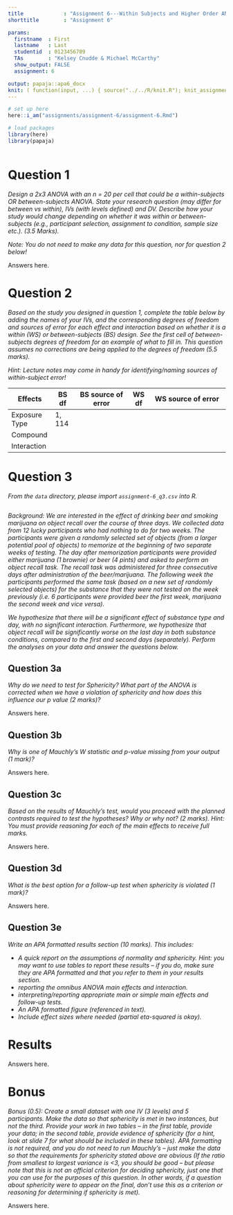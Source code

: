 ```yaml
---
title             : "Assignment 6---Within Subjects and Higher Order ANOVA."
shorttitle        : "Assignment 6"

params:
  firstname  : First
  lastname   : Last
  studentid  : 0123456789
  TAs        : "Kelsey Cnudde & Michael McCarthy"
  show_output: FALSE
  assignment: 6

output: papaja::apa6_docx
knit: ( function(input, ...) { source("../../R/knit.R"); knit_assignment(input, ...) })
---
```


```r
# set up here
here::i_am("assignments/assignment-6/assignment-6.Rmd")

# load packages
library(here)
library(papaja)
```

```r
```

# Question 1

*Design a 2x3 ANOVA with an n = 20 per cell that could be a within-subjects OR between-subjects ANOVA. State your research question (may differ for between vs within), IVs (with levels defined) and DV. Describe how your study would change depending on whether it was within or between-subjects (e.g., participant selection, assignment to condition, sample size etc.). (3.5 Marks).*

*Note: You do not need to make any data for this question, nor for question 2 below!*

Answers here.

\newpage

# Question 2

*Based on the study you designed in question 1, complete the table below by adding the names of your IVs, and the corresponding degrees of freedom and sources of error for each effect and interaction based on whether it is a within (WS) or between-subjects (BS) design. See the first cell of between-subjects degrees of freedom for an example of what to fill in. This question assumes no corrections are being applied to the degrees of freedom (5.5 marks).*

*Hint: Lecture notes may come in handy for identifying/naming sources of within-subject error!*

| Effects       | BS df  | BS source of error | WS df | WS source of error         |
|---------------|--------|--------------------|-------|----------------------------|
| Exposure Type | 1, 114 |                    |       |                            |
| Compound      |        |                    |       |                            |
| Interaction   |        |                    |       |                            |

\newpage

# Question 3

*From the `data` directory, please import `assignment-6_q3.csv` into R.*

```r

```

*Background: We are interested in the effect of drinking beer and smoking marijuana on object recall over the course of three days. We collected data from 12 lucky participants who had nothing to do for two weeks. The participants were given a randomly selected set of objects (from a larger potential pool of objects) to memorize at the beginning of two separate weeks of testing. The day after memorization participants were provided either marijuana (1 brownie) or beer (4 pints) and asked to perform an object recall task. The recall task was administered for three consecutive days after administration of the beer/marijuana. The following week the participants performed the same task (based on a new set of randomly selected objects) for the substance that they were not tested on the week previously (i.e. 6 participants were provided beer the first week, marijuana the second week and vice versa).*

*We hypothesize that there will be a significant effect of substance type and day, with no significant interaction. Furthermore, we hypothesize that object recall will be significantly worse on the last day in both substance conditions, compared to the first and second days (separately). Perform the analyses on your data and answer the questions below.*

## Question 3a

*Why do we need to test for Sphericity? What part of the ANOVA is corrected when we have a violation of sphericity and how does this influence our p value (2 marks)? *

Answers here.

\newpage

## Question 3b

*Why is one of Mauchly’s W statistic and p-value missing from your output (1 mark)?*

Answers here.

\newpage

## Question 3c

*Based on the results of Mauchly’s test, would you proceed with the planned contrasts required to test the hypotheses? Why or why not? (2 marks). Hint: You must provide reasoning for each of the main effects to receive full marks.*

Answers here.

\newpage

## Question 3d

*What is the best option for a follow-up test when sphericity is violated (1 mark)?*

Answers here.

\newpage

## Question 3e

*Write an APA formatted results section (10 marks). This includes:*

- *A quick report on the assumptions of normality and sphericity. Hint: you may want to use tables to report these results – if you do, make sure they are APA formatted and that you refer to them in your results section.*
- *reporting the omnibus ANOVA main effects and interaction.*
- *interpreting/reporting appropriate main or simple main effects and follow-up tests.*
- *An APA formatted figure (referenced in text).*
- *Include effect sizes where needed (partial eta-squared is okay).*

# Results

Answers here.

\newpage

# Bonus

*Bonus (0.5): Create a small dataset with one IV (3 levels) and 5 participants. Make the data so that sphericity is met in two instances, but not the third. Provide your work in two tables – in the first table, provide your data; in the second table, provide evidence of sphericity (for a hint, look at slide 7 for what should be included in these tables). APA formatting is not required, and you do not need to run Mauchly’s – just make the data so that the requirements for sphericity stated above are obvious (If the ratio from smallest to largest variance is <3, you should be good – but please note that this is not an official criterion for deciding sphericity, just one that you can use for the purposes of this question. In other words, if a question about sphericity were to appear on the final, don’t use this as a criterion or reasoning for determining if sphericity is met).*

Answers here.
